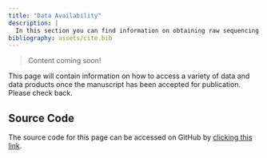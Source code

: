 ```yaml
---
title: "Data Availability"
description: |
  In this section you can find information on obtaining raw sequencing data, data products, and processing scripts. Of course, all the code is also embedded in the workflows on the website as well.
bibliography: assets/cite.bib  
---
```


> Content coming  soon!

This page will contain information on how to access a variety of data and data products once the manuscript has been accepted for publication. Please check back. 


## Source Code {.appendix}

The source code for this page can be accessed on GitHub by [clicking this link](https://github.com/sweltr/high-temp/blob/master/data-availability.Rmd).